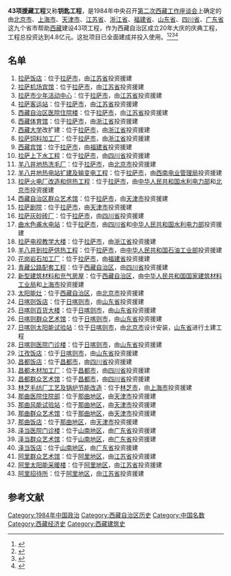 '''43项援藏工程'''又称'''钥匙工程'''，是1984年中央召开[[第二次西藏工作座谈会|第二次西藏工作座谈会]]上确定的由[[北京市|北京市]]、[[上海市|上海市]]、[[天津市|天津市]]、[[江苏省|江苏省]]、[[浙江省|浙江省]]、[[福建省|福建省]]、[[山东省|山东省]]、[[四川省|四川省]]、[[广东省|广东省]]这九个省市帮助[[西藏自治區|西藏]]建设43项工程，作为西藏自治区成立20年大庆的庆典工程，工程总投资达到4.8亿元。这批项目已全面建成并投入使用。<ref>{{Cite web |url=http://www.tibetinfor.com/tibetzt/zl/zlzs/zq/02/021.htm |title=43项工程，www.tibetinfor.com，于2011-7-3查阅 |access-date=2011-07-03 |archive-url=https://web.archive.org/web/20061121022309/http://www.tibetinfor.com/tibetzt/zl/zlzs/zq/02/021.htm |archive-date=2006-11-21 |dead-url=yes }}</ref><ref>{{Cite web |url=http://www.tibetinfor.com/tibetzt/zl/zlzs/zq/02/021_tu.htm |title=43项工程一览，www.tibetinfor.com，于2011-7-3查阅 |access-date=2011-07-03 |archive-url=https://web.archive.org/web/20171026110624/http://www.tibetinfor.com/tibetzt/zl/zlzs/zq/02/021_tu.htm |archive-date=2017-10-26 |dead-url=yes }}</ref><ref>{{Cite web |url=http://www.tibet.cn/sd2011/xzhpjf60zn/qgzy/yzjs/201106/t20110601_1062219.html |title=“援藏，西藏腾飞的动力”系列综述之惠及民生 造福百姓，中国西藏网，2011-05-31 |accessdate=2011-07-03 |archive-date=2017-10-26 |archive-url=https://web.archive.org/web/20171026110714/http://www.tibet.cn/sd2011/xzhpjf60zn/qgzy/yzjs/201106/t20110601_1062219.html |dead-url=no }}</ref><ref>{{Cite web |url=http://news.cntv.cn/china/20110519/109359.shtml |title=43项工程，中国网络电视台，2011年5月19日 |accessdate=2011年7月3日 |archive-date=2020年1月12日 |archive-url=https://web.archive.org/web/20200112175923/http://news.cntv.cn/china/20110519/109359.shtml |dead-url=no }}</ref>　

==名单==
#[[拉萨饭店|拉萨饭店]]：位于[[拉萨市|拉萨市]]，由[[江苏省|江苏省]]投资援建　　
#[[拉萨机场宾馆|拉萨机场宾馆]]：位于[[拉萨市|拉萨市]]，由[[江苏省|江苏省]]投资援建　　　　
#[[拉萨市少年活动中心|拉萨市少年活动中心]]：位于[[拉萨市|拉萨市]]，由[[江苏省|江苏省]]投资援建　　　　　　
#[[拉萨客运站|拉萨客运站]]：位于[[拉萨市|拉萨市]]，由[[江苏省|江苏省]]投资援建　　　　　 
#[[西藏自治区医院|西藏自治区医院住院楼]]：位于[[拉萨市|拉萨市]]，由[[江苏省|江苏省]]投资援建　　　　　 
#[[西藏体育馆|西藏体育馆]]：位于[[拉萨市|拉萨市]]，由[[浙江省|浙江省]]投资援建
#[[西藏大学|西藏大学]]改扩建：位于[[拉萨市|拉萨市]]，由[[浙江省|浙江省]]投资援建 
#[[拉萨饲料加工厂|拉萨饲料加工厂]]：位于[[拉萨市|拉萨市]]，由[[浙江省|浙江省]]投资援建 　　　 
#[[西藏宾馆|西藏宾馆]]：位于[[拉萨市|拉萨市]]，由[[福建省|福建省]]投资援建
#[[拉萨上下水工程|拉萨上下水工程]]：位于[[拉萨市|拉萨市]]，由[[四川省|四川省]]投资援建
#[[羊八井地热洗毛厂|羊八井地热洗毛厂]]：位于[[拉萨市|拉萨市]]，由[[北京市|北京市]]投资援建
#[[羊八井地热电站|羊八井地热电站扩建及输变电工程]]：位于[[拉萨市|拉萨市]]，由[[西南电业管理局|西南电业管理局]]投资援建
#[[拉萨火电厂|拉萨火电厂改造和供热工程]]：位于[[拉萨市|拉萨市]]，由[[中华人民共和国水利电力部|中华人民共和国水利电力部]]和[[北京市|北京市]]投资援建
#[[西藏自治区群众艺术馆|西藏自治区群众艺术馆]]：位于[[拉萨市|拉萨市]]，由[[天津市|天津市]]投资援建
#[[拉萨剧院|拉萨剧院]]：位于[[拉萨市|拉萨市]]，由[[天津市|天津市]]投资援建
#[[拉萨灰砂砖厂|拉萨灰砂砖厂]]：位于[[拉萨市|拉萨市]]，由[[四川省|四川省]]投资援建
#[[曲水色甫水电站|曲水色甫水电站]]：位于[[拉萨市|拉萨市]]，由[[四川省|四川省]]和[[中华人民共和国水利电力部|中华人民共和国水利电力部]]投资援建
#[[拉萨电视教学大楼|拉萨电视教学大楼]]：位于[[拉萨市|拉萨市]]，由[[浙江省|浙江省]]投资援建 
#[[羊八井到拉萨供热工程|羊八井到拉萨供热工程]]：位于[[拉萨市|拉萨市]]，由[[中华人民共和国石油工业部|中华人民共和国石油工业部]]投资援建
#[[拉萨花岗岩加工厂|花岗岩石加工厂]]：位于[[拉萨市|拉萨市]]，由[[福建省|福建省]]投资援建
#[[青藏公路|青藏公路配套工程]]：位于[[西藏自治区|西藏自治区]]，由[[四川省|四川省]]投资援建
#[[新型建筑材料和充气房屋|新型建筑材料和充气房屋]]：位于[[西藏自治区|西藏自治区]]，由[[中华人民共和国国家建筑材料工业局|中华人民共和国国家建筑材料工业局]]和[[上海市|上海市]]投资援建
#[[太阳能灶|太阳能灶]]：位于[[西藏自治区|西藏自治区]]，由[[北京市|北京市]]投资援建
#[[日喀则饭店|日喀则饭店]]：位于[[日喀则市|日喀则市]]，由[[山东省|山东省]]投资援建
#[[日喀则百货大楼|日喀则百货大楼]]：位于[[日喀则市|日喀则市]]，由[[山东省|山东省]]投资援建
#[[日喀则群众艺术馆|日喀则群众艺术馆]]：位于[[日喀则市|日喀则市]]，由[[山东省|山东省]]投资援建
#[[日喀则太阳能试验站|日喀则太阳能试验站]]：位于[[日喀则市|日喀则市]]，由[[北京市|北京市]]设计安装，[[山东省|山东省]]进行土建工程
#[[日喀则医院|日喀则医院门诊楼]]：位于[[日喀则市|日喀则市]]，由[[山东省|山东省]]投资援建
#[[江孜饭店|江孜饭店]]：位于[[日喀则市|日喀则市]]，由[[山东省|山东省]]投资援建
#[[昌都饭店|昌都饭店]]：位于[[昌都市|昌都市]]，由[[四川省|四川省]]投资援建
#[[昌都木材加工厂|昌都木材加工厂]]：位于[[昌都市|昌都市]]，由[[四川省|四川省]]投资援建
#[[昌都群众艺术馆|昌都群众艺术馆]]：位于[[昌都市|昌都市]]，由[[四川省|四川省]]投资援建
#[[林芝毛纺厂|林芝毛纺厂工艺及锅炉节能改造]]：位于[[林芝市|林芝市]]，由[[上海市|上海市]]投资援建
#[[那曲医院|那曲医院住院部]]：位于[[那曲地区|那曲地区]]，由[[天津市|天津市]]投资援建
#[[那曲风能试验站|那曲风能试验站]]：位于[[那曲地区|那曲地区]]，由[[天津市|天津市]]投资援建
#[[那曲群众艺术馆|那曲群众艺术馆]]：位于[[那曲地区|那曲地区]]，由[[天津市|天津市]]投资援建
#[[那曲饭店|那曲饭店]]：位于[[那曲地区|那曲地区]]，由[[天津市|天津市]]投资援建
#[[泽当医院|泽当医院门诊楼]]：位于[[山南地区|山南地区]]，由[[广东省|广东省]]投资援建
#[[泽当群众艺术馆|泽当群众艺术馆]]：位于[[山南地区|山南地区]]，由[[广东省|广东省]]投资援建
#[[泽当饭店|泽当饭店]]：位于[[山南地区|山南地区]]，由[[广东省|广东省]]投资援建
#[[阿里群众艺术馆|阿里群众艺术馆]]：位于[[阿里地区|阿里地区]]，由[[江苏省|江苏省]]投资援建
#[[阿里太阳能采暖楼|阿里太阳能采暖楼]]：位于[[阿里地区|阿里地区]]，由[[江苏省|江苏省]]投资援建
#[[阿里招待所|阿里招待所]]：位于[[阿里地区|阿里地区]]，由[[江苏省|江苏省]]投资援建

==参考文献==
{{Reflist}}

[[Category:1984年中国政治|Category:1984年中国政治]]
[[Category:西藏自治区历史|Category:西藏自治区历史]]
[[Category:中国名数|Category:中国名数]]
[[Category:西藏经济史|Category:西藏经济史]]
[[Category:西藏建筑史|Category:西藏建筑史]]
